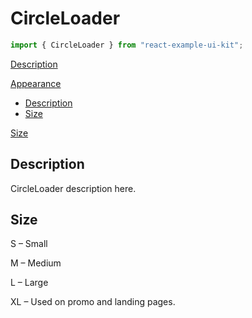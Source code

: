 
# CircleLoader

```ts
import { CircleLoader } from "react-example-ui-kit";
```

[Description](#description)

[Appearance](#appearance)

- [Description](#action)
- [Size](#size)

[Size](#size)

## Description

CircleLoader description here.

## Size

S – Small 

M – Medium

L – Large

XL – Used on promo and landing pages.